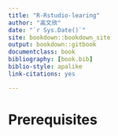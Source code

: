 ```yaml
--- 
title: "R-Rstudio-learing"
author: "高文欣"
date: "`r Sys.Date()`"
site: bookdown::bookdown_site
output: bookdown::gitbook
documentclass: book
bibliography: [book.bib]
biblio-style: apalike
link-citations: yes

---
```


# Prerequisites {-}

